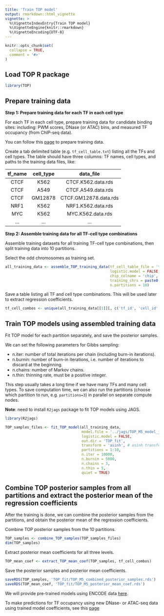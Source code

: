 ```yaml
---
title: 'Train TOP model'
output: rmarkdown::html_vignette
vignette: >
  %\VignetteIndexEntry{Train TOP model}
  %\VignetteEngine{knitr::rmarkdown}
  %\VignetteEncoding{UTF-8}
---
```


```r
knitr::opts_chunk$set(
  collapse = TRUE,
  comment = '#>'
)
```

Load TOP R package
---------------------

```r
library(TOP)
```


Prepare training data
---------------------

**Step 1: Prepare training data for each TF in each cell type**

For each TF in each cell type, prepare training data for candidate binding sites:
including: PWM scores, DNase (or ATAC) bins, 
and measured TF occupancy (from ChIP-seq data).

You can follow this [page](data_preparation.html) to prepare training data.

Create a tab delimited table (e.g. `tf_cell_table.txt`) 
listing all the TFs and cell types. 
The table should have three columns:
TF names, cell types, and paths to the training data files, like:

|   tf_name    |   cell_type   |        data_file         |
|:------------:|:-------------:|:------------------------:|
|     CTCF     |     K562      |   CTCF.K562.data.rds     |
|     CTCF     |     A549      |   CTCF.A549.data.rds     |
|     CTCF     |    GM12878    |   CTCF.GM12878.data.rds  |
|     NRF1     |     K562      |   NRF1.K562.data.rds     |
|     MYC      |     K562      |   MYC.K562.data.rds      |
|     ...      |     ...       |   ...                    |


**Step 2: Assemble training data for all TF-cell type combinations**

Assemble training datasets for all training TF-cell type 
combinations, then split training data into 10 partitions.

Select the odd chromosomes as training set.
```r
all_training_data <- assemble_TOP_training_data(tf_cell_table_file = 'tf_cell_table.txt',
                                                logistic.model = FALSE,
                                                chip_colname = 'chip',
                                                training_chrs = paste0('chr', seq(1,21,2)), 
                                                n.partitions = 10)
```

Save a table listing all TF and cell type combinations. 
This will be used later to extract regression coefficients.
```r
tf_cell_combos <- unique(all_training_data[[1]][, c('tf_id', 'cell_id', 'tf_name', 'cell_type')])
```

Train TOP models using assembled training data
----------------------------------------------

Fit TOP model for each partition separately, and save the posterior samples.

We can set the following parameters for Gibbs sampling: 

- n.iter: number of total iterations per chain (including burn-in iterations).
- n.burnin: number of burn-in iterations, i.e. number of iterations to discard at the beginning.
- n.chains: number of Markov chains.
- n.thin: thinning rate, must be a positive integer.

This step usually takes a long time if we have many TFs and many cell types. 
To save computation time, we can also run the partitions 
(choose which partition to run, e.g. `partitions=3`) 
in parallel on separate compute nodes. 

**Note**: need to install `R2jags` package to fit TOP models using JAGS.

```r
library(R2jags)

TOP_samples_files <- fit_TOP_model(all_training_data, 
                                   model.file = '../jags/TOP_M5_model_jags.bug',
                                   logistic.model = FALSE,
                                   out.dir = 'TOP_fit',
                                   transform = 'asinh', # asinh transform ChIP-seq counts
                                   partitions = 1:10,
                                   n.iter = 10000,
                                   n.burnin = 5000,
                                   n.chains = 3,
                                   n.thin = 5,
                                   quiet = TRUE)
```

Combine TOP posterior samples from all partitions and extract the posterior mean of the regression coefficients
----------------------------------------------------------------------------------------------------------------

After the training is done, we can combine the posterior samples from the partitions,
and obtain the posterior mean of the regression coefficients.

Combine TOP posterior samples from the 10 partitions.
```r
TOP_samples <- combine_TOP_samples(TOP_samples_files)
dim(TOP_samples)
```

Extract posterior mean coefficients for all three levels.
```r
TOP_mean_coef <- extract_TOP_mean_coef(TOP_samples, tf_cell_combos)
```

Save the posterior samples and posterior mean coefficients.
```r
saveRDS(TOP_samples, 'TOP_fit/TOP_M5_combined_posterior_samples.rds')
saveRDS(TOP_mean_coef, 'TOP_fit/TOP_M5_posterior_mean_coef.rds')
```

We will provide pre-trained models using ENCODE data
[here](https://users.cs.duke.edu/~amink/software/).

To make predictions for TF occupancy using new DNase- or ATAC-seq data 
using trained model coefficients,
see this [page](predict_TF_occupancy_with_trained_model.html)

